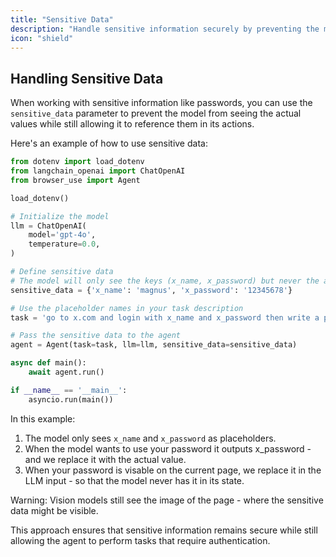 ```yaml
---
title: "Sensitive Data"
description: "Handle sensitive information securely by preventing the model from seeing actual passwords."
icon: "shield"
---
```


## Handling Sensitive Data

When working with sensitive information like passwords, you can use the `sensitive_data` parameter to prevent the model from seeing the actual values while still allowing it to reference them in its actions.

Here's an example of how to use sensitive data:

```python
from dotenv import load_dotenv
from langchain_openai import ChatOpenAI
from browser_use import Agent

load_dotenv()

# Initialize the model
llm = ChatOpenAI(
    model='gpt-4o',
    temperature=0.0,
)

# Define sensitive data
# The model will only see the keys (x_name, x_password) but never the actual values
sensitive_data = {'x_name': 'magnus', 'x_password': '12345678'}

# Use the placeholder names in your task description
task = 'go to x.com and login with x_name and x_password then write a post about the meaning of life'

# Pass the sensitive data to the agent
agent = Agent(task=task, llm=llm, sensitive_data=sensitive_data)

async def main():
    await agent.run()

if __name__ == '__main__':
    asyncio.run(main())
```

In this example:
1. The model only sees `x_name` and `x_password` as placeholders.
2. When the model wants to use your password it outputs x_password - and we replace it with the actual value.
3. When your password is visable on the current page, we replace it in the LLM input - so that the model never has it in its state.

Warning: Vision models still see the image of the page - where the sensitive data might be visible.

This approach ensures that sensitive information remains secure while still allowing the agent to perform tasks that require authentication.
